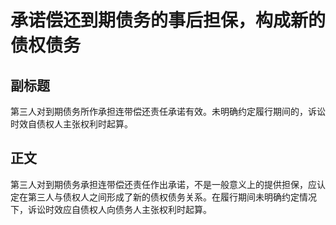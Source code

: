 # 承诺偿还到期债务的事后担保，构成新的债权债务
## 副标题
第三人对到期债务所作承担连带偿还责任承诺有效。未明确约定履行期间的，诉讼时效自债权人主张权利时起算。
## 正文
第三人对到期债务承担连带偿还责任作出承诺，不是一般意义上的提供担保，应认定在第三人与债权人之间形成了新的债权债务关系。在履行期间未明确约定情况下，诉讼时效应自债权人向债务人主张权利时起算。